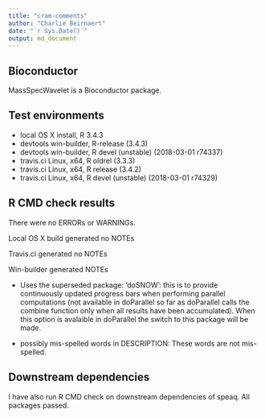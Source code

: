 ```yaml
---
title: "cram-comments"
author: "Charlie Beirnaert"
date: "`r Sys.Date()`"
output: md_document
---
```

## Bioconductor 
MassSpecWavelet is a Bioconductor package.

## Test environments
* local OS X install, R 3.4.3
* devtools win-builder, R-release (3.4.3)
* devtools win-builder, R devel (unstable) (2018-03-01 r74337)
* travis.ci Linux, x64, R oldrel (3.3.3)
* travis.ci Linux, x64, R release (3.4.2)
* travis.ci Linux, x64, R devel (unstable) (2018-03-01 r74329) 


## R CMD check results
There were no ERRORs or WARNINGs.

Local OS X build generated no NOTEs

Travis.ci generated no NOTEs

Win-builder generated NOTEs

* Uses the superseded package: 'doSNOW': this is to provide continuously updated progress bars when performing parallel computations (not available in doParallel so far as doParallel calls the combine function only when all results have been accumulated). When this option is avalaible in doParallel the switch to this package will be made.

* possibly mis-spelled words in DESCRIPTION: These words are not mis-spelled.


## Downstream dependencies
I have also run R CMD check on downstream dependencies of speaq. 
All packages passed.